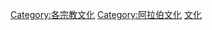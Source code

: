 {{cat main}}
{{Commons cat|Muslim culture}}

[[Category:各宗教文化|Category:各宗教文化]]
[[Category:阿拉伯文化|Category:阿拉伯文化]]
[[Category:伊斯兰教|文化]]